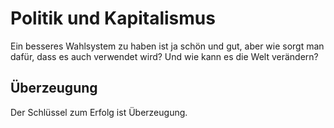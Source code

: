 # Politik und Kapitalismus {#sec-implementation-politics}

Ein besseres Wahlsystem zu haben ist ja schön und gut,
aber wie sorgt man dafür, dass es auch verwendet wird?
Und wie kann es die Welt verändern?

## Überzeugung

Der Schlüssel zum Erfolg ist Überzeugung.
